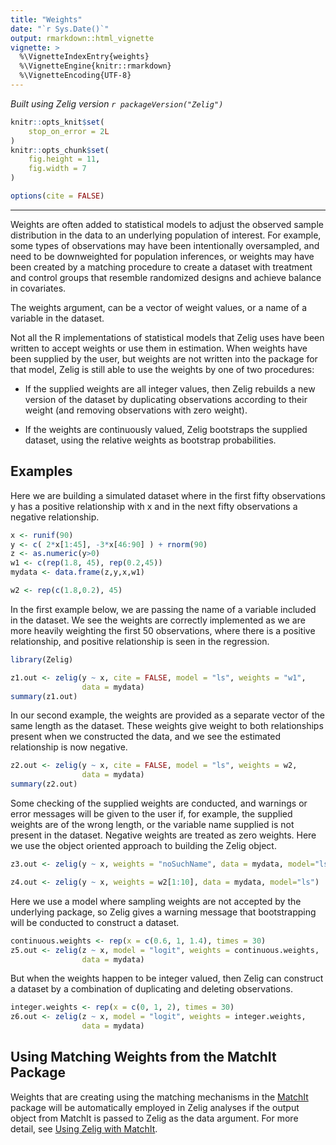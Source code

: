 ```yaml
---
title: "Weights"
date: "`r Sys.Date()`"
output: rmarkdown::html_vignette
vignette: >
  %\VignetteIndexEntry{weights}
  %\VignetteEngine{knitr::rmarkdown}
  %\VignetteEncoding{UTF-8}
---
```


*Built using Zelig version `r packageVersion("Zelig")`*

```r
knitr::opts_knit$set(
    stop_on_error = 2L
)
knitr::opts_chunk$set(
    fig.height = 11,
    fig.width = 7
)

options(cite = FALSE)
```
---

Weights are often added to statistical models to adjust the observed sample distribution in the data to an underlying population of interest.  For example, some types of observations may have been intentionally oversampled, and need to be downweighted for population inferences, or weights may have been created by a matching procedure to create a dataset with treatment and control groups that resemble randomized designs and achieve balance in covariates.

The weights argument, can be a vector of weight values, or a name of a variable in the dataset.

Not all the R implementations of statistical models that Zelig uses have been written to accept weights or use them in estimation.  When weights have been supplied by the user, but weights are not written into the package for that model, Zelig is still able to use the weights by one of two procedures:

-   If the supplied weights are all integer values, then Zelig rebuilds a new version of the dataset by duplicating observations according to their weight (and removing observations with zero weight).

-   If the weights are continuously valued, Zelig bootstraps the supplied dataset, using the relative weights as bootstrap probabilities.

Examples
--------

Here we are building a simulated dataset where in the first fifty observations y has a positive relationship with x and in the next fifty observations a negative relationship.

```r
x <- runif(90)
y <- c( 2*x[1:45], -3*x[46:90] ) + rnorm(90)
z <- as.numeric(y>0)
w1 <- c(rep(1.8, 45), rep(0.2,45))
mydata <- data.frame(z,y,x,w1)

w2 <- rep(c(1.8,0.2), 45)
```

In the first example below, we are passing the name of a variable included in the dataset.  We see the weights are correctly implemented as we are more heavily weighting the first 50 observations, where there is a positive relationship, and positive relationship is seen in the regression.

```r
library(Zelig)

z1.out <- zelig(y ~ x, cite = FALSE, model = "ls", weights = "w1",
                data = mydata)
summary(z1.out)
```

In our second example, the weights are provided as a separate vector of the same length as the dataset.  These weights give weight to both relationships present when we constructed the data, and we see the estimated relationship is now negative.

```r
z2.out <- zelig(y ~ x, cite = FALSE, model = "ls", weights = w2,
                data = mydata)
summary(z2.out)
```

Some checking of the supplied weights are conducted, and warnings or error messages will be given to the user if, for example, the supplied weights are of the wrong length, or the variable name supplied is not present in the dataset.  Negative weights are treated as zero weights.  Here we use the object oriented approach to building the Zelig object.

```r
z3.out <- zelig(y ~ x, weights = "noSuchName", data = mydata, model="ls")

z4.out <- zelig(y ~ x, weights = w2[1:10], data = mydata, model="ls")
```

Here we use a model where sampling weights are not accepted by the underlying package, so Zelig gives a warning message that bootstrapping will be conducted to construct a dataset.

```r
continuous.weights <- rep(x = c(0.6, 1, 1.4), times = 30)
z5.out <- zelig(z ~ x, model = "logit", weights = continuous.weights,
                data = mydata)
```

But when the weights happen to be integer valued, then Zelig can construct a dataset by a combination of duplicating and deleting observations.

```r
integer.weights <- rep(x = c(0, 1, 2), times = 30)
z6.out <- zelig(z ~ x, model = "logit", weights = integer.weights,
                data = mydata)
```


Using Matching Weights from the MatchIt Package
-----------------------------------------------

Weights that are creating using the matching mechanisms in the [MatchIt](http://gking.harvard.edu/matchit) package will be automatically employed in Zelig analyses if the output object from MatchIt is passed to Zelig as the data argument.  For more detail, see [Using Zelig with MatchIt](using_Zelig_with_MatchIt).
